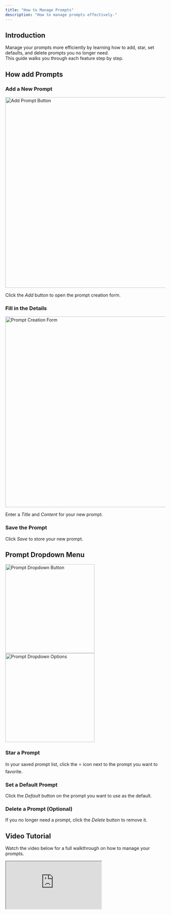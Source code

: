 ```yaml
---
title: "How to Manage Prompts"
description: "How to manage prompts effectively."
---
```


## Introduction

Manage your prompts more efficiently by learning how to add, star, set defaults, and delete prompts you no longer need.  
This guide walks you through each feature step by step.

## How add Prompts

### **Add a New Prompt**

   <img
     src="/guides/add-prompt-button.png"
     alt="Add Prompt Button"
     width="600"
     className="my-4 rounded-lg shadow-sm mx-auto"
   />

   Click the _Add_ button to open the prompt creation form.  

### **Fill in the Details**

   <img
     src="/guides/add-prompt-form.png"
     alt="Prompt Creation Form"
     width="600"
     className="my-4 rounded-lg shadow-sm mx-auto"
   />

   Enter a _Title_ and _Content_ for your new prompt.  

### **Save the Prompt**  
   Click _Save_ to store your new prompt.  

## Prompt Dropdown Menu

<div className="flex gap-4 justify-center my-6">
  <img
    src="/guides/prompt-dropdown-button.png"
    alt="Prompt Dropdown Button"
    width="280"
    className="rounded-lg shadow-sm"
  />
  <img
    src="/guides/prompt-dropdown-options.png"
    alt="Prompt Dropdown Options"
    width="280"
    className="rounded-lg shadow-sm"
  />
</div>

### **Star a Prompt**

   In your saved prompt list, click the ⭐ icon next to the prompt you want to favorite.  

### **Set a Default Prompt**  
   Click the _Default_ button on the prompt you want to use as the default.  

### **Delete a Prompt (Optional)**  
   If you no longer need a prompt, click the _Delete_ button to remove it.  



## Video Tutorial

Watch the video below for a full walkthrough on how to manage your prompts.

<div className="relative w-full max-w-3xl mx-auto rounded-lg overflow-hidden shadow-sm transition-all duration-200">
  <iframe
    src="https://www.youtube.com/embed/nEZyzsp7RzQ"
    title="Prompt Management Tutorial"
    className="w-full aspect-video"
    allow="accelerometer; autoplay; clipboard-write; encrypted-media; gyroscope; picture-in-picture"
    allowFullScreen
  />
</div>

## Frequently Asked Questions

**Q: Can I favorite more than one prompt?**  
A: Yes, you can star as many prompts as you like. It helps organize your favorites for quick access.

**Q: Is there only one default prompt?**  
A: Yes, only one prompt can be set as the default at a time.

**Q: What happens when I delete a prompt?**  
A: Deleted prompts are permanently removed and cannot be recovered.
